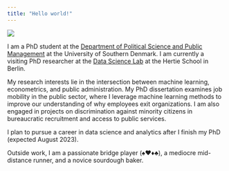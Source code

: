 ---
title: "Hello world!"
---

![](images/img-00193_h.jpg){fig-align="center"}

I am a PhD student at the [Department of Political Science and Public Management](https://www.sdu.dk/en/om_sdu/institutter_centre/i_statskundskab) at the University of Southern Denmark. I am currently a visiting PhD researcher at the [Data Science Lab](https://www.hertie-school.org/en/datasciencelab) at the Hertie School in Berlin.

My research interests lie in the intersection between machine learning, econometrics, and public administration. My PhD dissertation examines job mobility in the public sector, where I leverage machine learning methods to improve our understanding of why employees exit organizations. I am also engaged in projects on discrimination against minority citizens in bureaucratic recruitment and access to public services.

I plan to pursue a career in data science and analytics after I finish my PhD (expected August 2023).

Outside work, I am a passionate bridge player (♠️♥️♦️♣️), a mediocre mid-distance runner, and a novice sourdough baker.

<!--# ♠️ ♥️ ♦️ ♣️ -->
